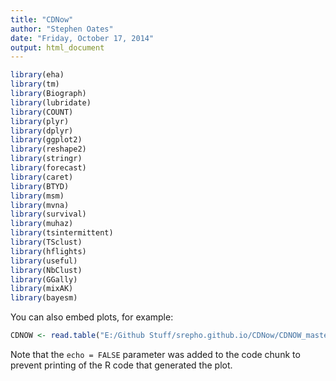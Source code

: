 ```yaml
---
title: "CDNow"
author: "Stephen Oates"
date: "Friday, October 17, 2014"
output: html_document
---
```




```r
library(eha)
library(tm)
library(Biograph)
library(lubridate)
library(COUNT)
library(plyr)
library(dplyr)
library(ggplot2)
library(reshape2)
library(stringr)
library(forecast)
library(caret)
library(BTYD)
library(msm)
library(mvna)
library(survival)
library(muhaz)
library(tsintermittent)
library(TSclust)
library(hflights)
library(useful)
library(NbClust)
library(GGally)
library(mixAK)
library(bayesm)
```

You can also embed plots, for example:

```r
CDNOW <- read.table("E:/Github Stuff/srepho.github.io/CDNow/CDNOW_master.txt", quote="\"")
```

Note that the `echo = FALSE` parameter was added to the code chunk to prevent printing of the R code that generated the plot.
